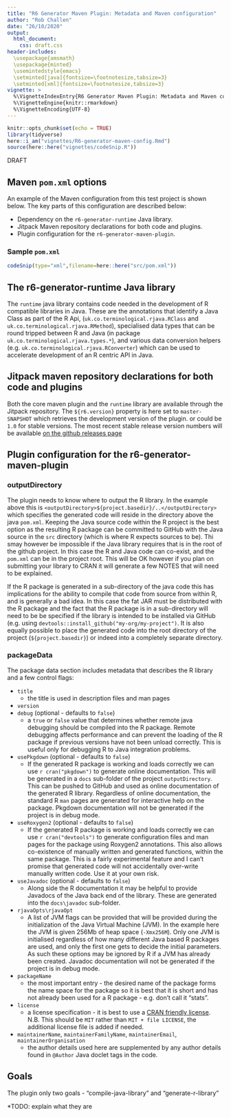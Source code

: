 ```yaml
---
title: "R6 Generator Maven Plugin: Metadata and Maven configuration"
author: "Rob Challen"
date: "26/10/2020"
output: 
  html_document: 
    css: draft.css
header-includes:
  \usepackage{amsmath}
  \usepackage{minted}
  \usemintedstyle{emacs}
  \setminted[java]{fontsize=\footnotesize,tabsize=3}
  \setminted[xml]{fontsize=\footnotesize,tabsize=3}
vignette: >
  %\VignetteIndexEntry{R6 Generator Maven Plugin: Metadata and Maven configuration}
  %\VignetteEngine{knitr::rmarkdown}
  %\VignetteEncoding{UTF-8}
---
```


```r
knitr::opts_chunk$set(echo = TRUE)
library(tidyverse)
here::i_am("vignettes/R6-generator-maven-config.Rmd")
source(here::here("vignettes/codeSnip.R"))
```

<div class="watermark">DRAFT</div>

## Maven `pom.xml` options

An example of the Maven configuration from this test project is shown below. The key parts of this configuration are described below:

* Dependency on the `r6-generator-runtime` Java library.
* Jitpack Maven repository declarations for both code and plugins.
* Plugin configuration for the `r6-generator-maven-plugin`.

### Sample `pom.xml`

```r
codeSnip(type="xml",filename=here::here("src/pom.xml"))
```

## The r6-generator-runtime Java library

The `runtime` java library contains code needed in the development of R compatible libraries in Java. These are the annotations that identify a Java Class as part of the R Api, (`uk.co.terminological.rjava.RClass` and `uk.co.terminological.rjava.RMethod`), specialised data types that can be round tripped between R and Java (in package `uk.co.terminological.rjava.types.*`), and various data conversion helpers (e.g. `uk.co.terminological.rjava.RConverter`) which can be used to accelerate development of an R centric API in Java.

## Jitpack maven repository declarations for both code and plugins

Both the core maven plugin and the `runtime` library are available through the Jitpack repository. The `${r6.version}` property is here set to `master-SNAPSHOT` which retrieves the development version of the plugin. or could be `1.0` for stable versions. The most recent stable release version numbers will be available [on the github releases page](https://github.com/terminological/r6-generator-maven-plugin/tags)

## Plugin configuration for the r6-generator-maven-plugin

### outputDirectory

The plugin needs to know where to output the R library. In the example above this is `<outputDirectory>${project.basedir}/..</outputDirectory>` which specifies the generated code will reside in the directory above the java `pom.xml`. Keeping the Java source code within the R project is the best option as the resulting R package can be committed to GitHub with the Java source in the `src` directory (which is where R expects sources to be). Thi smay however be impossible if the Java library requires that is in the root of the github project. In this case the R and Java code can co-exist, and the `pom.xml` can be in the project root. This will be OK however if you plan on submitting your library to CRAN it will generate a few NOTES that will need to be explained.

If the R package is generated in a sub-directory of the java code this has implications for the ability to compile that code from source from within R, and is generally a bad idea. In this case the fat JAR must be distributed with the R package and the fact that the R package is in a sub-directory will need to be be specified if the library is intended to be installed via GitHub (e.g. using `devtools::install_github("my-org/my-project")`. It is also equally possible to place the generated code into the root directory of the project (`${project.basedir}`) or indeed into a completely separate directory. 

### packageData

The package data section includes metadata that describes the R library and a few control flags:

* `title`
  + the title is used in description files and man pages
* `version`
* `debug` (optional - defaults to `false`)
  + a `true` or `false` value that determines whether remote java debugging should be compiled into the R package. Remote debugging affects performance and can prevent the loading of the R package if previous versions have not been unload correctly. This is useful only for debugging R to Java integration problems.
* `usePkgdown` (optional - defaults to `false`)
  + If the generated R package is working and loads correctly we can use `r cran("pkgdown")` to generate online documentation. This will be generated in a `docs` sub-folder of the project `outputDirectory`. This can be pushed to GitHub and used as online documentation of the generated R library. Regardless of online documentation, the standard R `man` pages are generated for interactive help on the package. Pkgdown documentation will not be generated if the project is in debug mode.
* `useRoxygen2` (optional - defaults to `false`)
  + If the generated R package is working and loads correctly we can use `r cran("devtools")` to generate configuration files and man pages for the package using Roxygen2 annotations. This also allows co-existence of manually written and generated functions, within the same package. This is a fairly experimental feature and I can't promise that generated code will not accidentally over-write manually written code. Use it at your own risk. 
* `useJavadoc` (optional - defaults to `false`)
  + Along side the R documentation it may be helpful to provide Javadocs of the Java back end of the library. These are generated into the `docs\javadoc` sub-folder.
* `rjavaOpts\rjavaOpt`
  + A list of JVM flags can be provided that will be provided during the initialization of the Java Virtual Machine (JVM). In the example here the JVM is given 256Mb of heap space (`-Xmx256M`). Only one JVM is initialised regardless of how many different Java based R packages are used, and only the first one gets to decide the initial parameters. As such these options may be ignored by R if a JVM has already been created. Javadoc documentation will not be generated if the project is in debug mode.
* `packageName`
  + the most important entry - the desired name of the package forms the name space for the package so it is best that it is short and has not already been used for a R package - e.g. don't call it "stats".
* `license`
  + a license specification - it is best to use a [CRAN friendly license](https://cran.r-project.org/web/licenses/). N.B. This should be `MIT` rather than `MIT + file LICENSE`, the additional license file is added if needed.
* `maintainerName`, `maintainerFamilyName`, `maintainerEmail`, `maintainerOrganisation`
  + the author details used here are supplemented by any author details found in `@Author` Java doclet tags in the code.

## Goals

The plugin only two goals - "compile-java-library" and "generate-r-library"

*TODO: explain what they are
